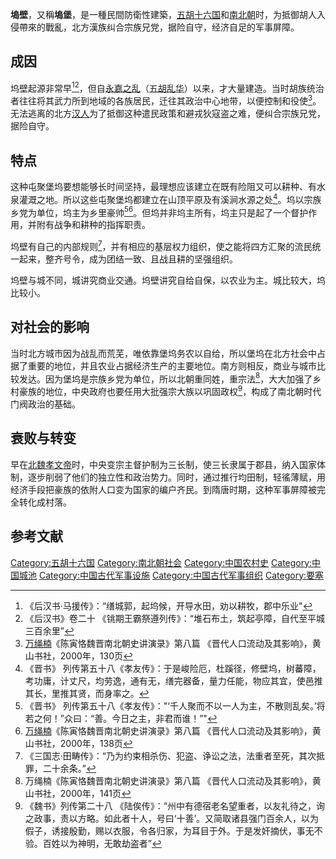 '''塢壁'''，又稱'''塢堡'''，是一種民間防衛性建築，[[五胡十六国|五胡十六国]]和[[南北朝|南北朝]]时，为抵御胡人入侵帶來的戰亂，北方漢族纠合宗族兄党，据险自守，经济自足的军事屏障。

== 成因 ==
坞壁起源非常早<ref>《后汉书·马援传》：“缮城郭，起坞候，开导水田，劝以耕牧，郡中乐业"</ref><ref>《后汉书》卷二十 《铫期王霸祭遵列传》：“堆石布土，筑起亭障，自代至平城三百余里”</ref>，但自[[永嘉之乱|永嘉之乱]]（[[五胡乱华|五胡乱华]]）以来，才大量建造。当时胡族统治者往往将其武力所到地域的各族居民，迁往其政治中心地带，以便控制和役使<ref>[[万绳楠|万绳楠]]《陈寅恪魏晋南北朝史讲演录》第八篇 《晋代人口流动及其影响》，黄山书社，2000年，130页</ref>。无法逃离的北方[[汉人|汉人]]为了抵御这种遣民政策和避戎狄寇盗之难，便纠合宗族兄党，据险自守。

== 特点 ==
这种屯聚堡坞要想能够长时间坚持，最理想应该建立在既有险阻又可以耕种、有水泉灌溉之地。所以这些屯聚堡坞都建立在山顶平原及有溪涧水源之处<ref>《晋书》 列传第五十八《孝友传》：于是峻险厄，杜蹊径，修壁坞，树蕃障，考功庸，计丈尺，均劳逸，通有无，缮完器备，量力任能，物应其宜，使邑推其长，里推其贤，而身率之。</ref>。坞以宗族乡党为单位，坞主为乡里豪帅<ref>《晋书》 列传第五十八《孝友传》："‘千人聚而不以一人为主，不散则乱矣。’将若之何！”众曰：“善。今日之主，非君而谁！”"</ref><ref>[[万绳楠|万绳楠]]《陈寅恪魏晋南北朝史讲演录》第八篇 《晋代人口流动及其影响》，黄山书社，2000年，138页</ref>。但坞并非坞主所有，坞主只是起了一个督护作用，并附有战争和耕种的指挥职责。

坞壁有自己的内部规则<ref>《三国志·田畴传》：“乃为约束相杀伤、犯盗、诤讼之法，法重者至死，其次抵罪，二十余条。”</ref>，并有相应的基层权力组织，使之能将四方汇聚的流民统一起来，整齐号令，成为团结一致、且战且耕的坚强组织。

坞壁与城不同，城讲究商业交通。坞壁讲究自给自保，以农业为主。城比较大，坞比较小。

== 对社会的影响 ==
当时北方城市因为战乱而荒芜，唯依靠堡坞务农以自给，所以堡坞在北方社会中占据了重要的地位，并且农业占据经济生产的主要地位。南方则相反，商业与城市比较发达。因为堡坞是宗族乡党为单位，所以北朝重同姓，重宗法<ref>万绳楠《陈寅恪魏晋南北朝史讲演录》第八篇 《晋代人口流动及其影响》，黄山书社，2000年，141页</ref>，大大加强了乡村豪族的地位，中央政府也要任用大批强宗大族以巩固政权<ref>《魏书》列传第二十八 《陆俟传》：“州中有德宿老名望重者，以友礼待之，询之政事，责以方略。如此者十人，号曰‘十善’。又简取诸县强门百余人，以为假子，诱接殷勤，赐以衣服，令各归家，为耳目于外。于是发奸摘伏，事无不验。百姓以为神明，无敢劫盗者”</ref>，构成了南北朝时代门阀政治的基础。

== 衰败与转变 ==
早在[[北魏|北魏]][[魏孝文帝|孝文帝]]时，中央变宗主督护制为三长制，使三长隶属于郡县，纳入国家体制，逐步削弱了他们的独立性和政治势力。同时，通过推行均田制，轻徭薄赋，用经济手段把豪族的依附人口变为国家的编户齐民。到隋唐时期，这种军事屏障被完全转化成村落。

== 参考文献 ==
{{reflist}}

[[Category:五胡十六国|Category:五胡十六国]]
[[Category:南北朝社会|Category:南北朝社会]]
[[Category:中国农村史|Category:中国农村史]]
[[Category:中国城池|Category:中国城池]]
[[Category:中国古代军事设施|Category:中国古代军事设施]]
[[Category:中国古代军事组织|Category:中国古代军事组织]]
[[Category:要塞|Category:要塞]]